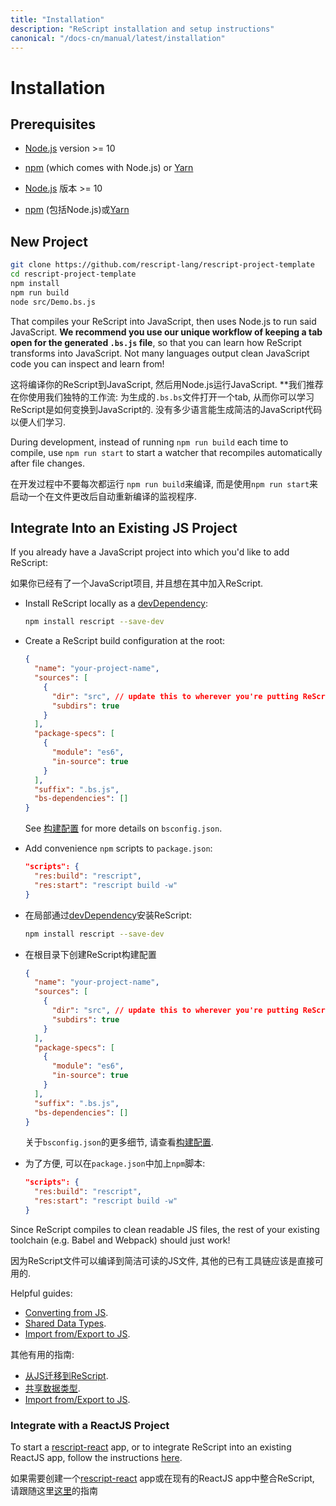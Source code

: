 ```yaml
---
title: "Installation"
description: "ReScript installation and setup instructions"
canonical: "/docs-cn/manual/latest/installation"
---
```


# Installation

## Prerequisites

- [Node.js](https://nodejs.org/) version >= 10
- [npm](https://docs.npmjs.com/cli/) (which comes with Node.js) or [Yarn](https://yarnpkg.com/)

- [Node.js](https://nodejs.org/) 版本 >= 10
- [npm](https://docs.npmjs.com/cli/) (包括Node.js)或[Yarn](https://yarnpkg.com/)


## New Project

```sh
git clone https://github.com/rescript-lang/rescript-project-template
cd rescript-project-template
npm install
npm run build
node src/Demo.bs.js
```

That compiles your ReScript into JavaScript, then uses Node.js to run said JavaScript. **We recommend you use our unique workflow of keeping a tab open for the generated `.bs.js` file**, so that you can learn how ReScript transforms into JavaScript. Not many languages output clean JavaScript code you can inspect and learn from!

这将编译你的ReScript到JavaScript, 然后用Node.js运行JavaScript. **我们推荐在你使用我们独特的工作流: 为生成的`.bs.bs`文件打开一个tab, 从而你可以学习ReScript是如何变换到JavaScript的. 没有多少语言能生成简洁的JavaScript代码以便人们学习.

During development, instead of running `npm run build` each time to compile, use `npm run start` to start a watcher that recompiles automatically after file changes.

在开发过程中不要每次都运行 `npm run build`来编译, 而是使用`npm run start`来启动一个在文件更改后自动重新编译的监视程序.

## Integrate Into an Existing JS Project

If you already have a JavaScript project into which you'd like to add ReScript:

如果你已经有了一个JavaScript项目, 并且想在其中加入ReScript.

- Install ReScript locally as a [devDependency](https://docs.npmjs.com/specifying-dependencies-and-devdependencies-in-a-package-json-file):
  ```sh
  npm install rescript --save-dev
  ```
- Create a ReScript build configuration at the root:
  ```json
  {
    "name": "your-project-name",
    "sources": [
      {
        "dir": "src", // update this to wherever you're putting ReScript files
        "subdirs": true
      }
    ],
    "package-specs": [
      {
        "module": "es6",
        "in-source": true
      }
    ],
    "suffix": ".bs.js",
    "bs-dependencies": []
  }
  ```
  See [构建配置](build-configuration) for more details on `bsconfig.json`.
- Add convenience `npm` scripts to `package.json`:
  ```json
  "scripts": {
    "res:build": "rescript",
    "res:start": "rescript build -w"
  }
  ```

- 在局部通过[devDependency](https://docs.npmjs.com/specifying-dependencies-and-devdependencies-in-a-package-json-file)安装ReScript:
  ```sh
  npm install rescript --save-dev
  ```
- 在根目录下创建ReScript构建配置
  ```json
  {
    "name": "your-project-name",
    "sources": [
      {
        "dir": "src", // update this to wherever you're putting ReScript files
        "subdirs": true
      }
    ],
    "package-specs": [
      {
        "module": "es6",
        "in-source": true
      }
    ],
    "suffix": ".bs.js",
    "bs-dependencies": []
  }
  ```
  关于`bsconfig.json`的更多细节, 请查看[构建配置](build-configuration).
- 为了方便, 可以在`package.json`中加上`npm`脚本:
  ```json
  "scripts": {
    "res:build": "rescript",
    "res:start": "rescript build -w"
  }
  ```


Since ReScript compiles to clean readable JS files, the rest of your existing toolchain (e.g. Babel and Webpack) should just work!

因为ReScript文件可以编译到简洁可读的JS文件, 其他的已有工具链应该是直接可用的.

Helpful guides:

- [Converting from JS](converting-from-js).
- [Shared Data Types](shared-data-types).
- [Import from/Export to JS](import-from-export-to-js).

其他有用的指南:
- [从JS迁移到ReScript](converting-from-js).
- [共享数据类型](shared-data-types).
- [Import from/Export to JS](import-from-export-to-js).


### Integrate with a ReactJS Project

To start a [rescript-react](/docs/react/latest/introduction) app, or to integrate ReScript into an existing ReactJS app, follow the instructions [here](/docs/react/latest/installation).

如果需要创建一个[rescript-react](/docs/react/latest/introduction) app或在现有的ReactJS app中整合ReScript, 请跟随这里[这里](/docs/react/latest/installation)的指南
